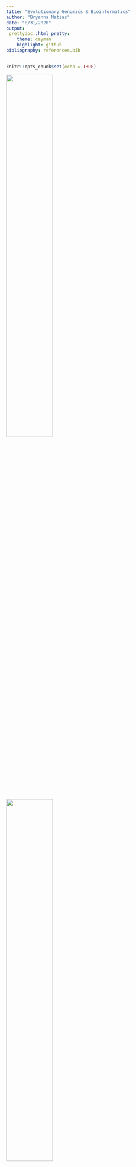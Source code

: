```yaml
---
title: "Evolutionary Genomics & Bioinformatics"
author: "Bryanna Matias"
date: "8/31/2020"
output: 
 prettydoc::html_pretty:
    theme: cayman
    highlight: github
bibliography: references.bib
---
```


```r
knitr::opts_chunk$set(echo = TRUE)
```

![](images/Profile.jpg){width=50%}
![](images/Genomics.JPG){width=50%}

## R Labs

* Lab 1: [Introduction to R and Reproducible Research](EvoGeno_Lab1.html)

* Lab 2: [Git, GitHub and Rstudio Project](EvoGeno_Lab2.html)

* Lab 3A: [Data Wrangling: Starting with Data](EvoGeno_Lab3A.html)

* Lab 3B: [Data Wrangling: Manipulating data](EvoGeno_Lab3B.html)

* Lab 4: [Data wrangling and graphing COVID-19 reporting data (Part 1)](EvoGeno_Lab4.html)

* Lab 4A: [Lab 4A/5A Exercises](EvoGeno_Lab4A.html)

* Lab 5: [Data wrangling and graphing COVID-19 reporting data (Part 2)](EvoGeno_Lab5.html)

* Lab 5x: [Interactive Graphs and Animations from the COVID-19 reporting data](EvoGeno_Lab5x.html)

* Lab 6: [Data Maps, Interactive Graphs and Animations from the COVID-19 reporting data](EvoGeno_Lab6.html)

* Lab 7: [RNA-Seq workflow: gene-level exploratory analysis and differential expression](EvoGeno_Lab7.html)

* Lab 8: [Sequence Alignment, Phylogenetic Analysis and Tree Visualization](EvoGeno_Lab8.html)

* Lab 9: [Programming in R - Regular Expressions](EvoGeno_Lab9.html)

* Lab 9x: [Programming in R - Control Structures and Functions](EvoGeno_Lab9x.html)

* Lab 10: [Population genomics based on high throughput sequencing (HTS)](EvoGeno_Lab10.html)

* Lab 11: [Microbiome Analysis using dada2 and phyloseq](EvoGeno_Lab11.html)

* Lab 11x: [Microbiome Analysis using phyloseq](EvoGeno_lab11x.html)

* Lab 12: [Network Analysis using Cytoscape and RCy3](EvoGeno_Lab12.html)

* Lab 13: [Sprucing up your Rmarkdown and GitHub Page](EvoGeno_Lab13.html)



